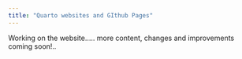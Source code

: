 ```yaml
---
title: "Quarto websites and GIthub Pages"
---
```


Working on the website..... more content, changes and improvements coming soon!..
